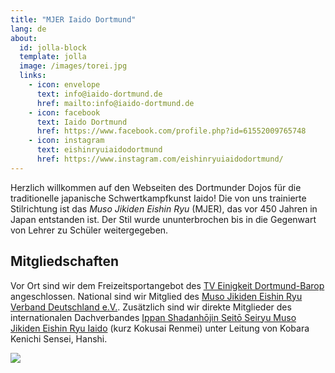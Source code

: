 ```yaml
---
title: "MJER Iaido Dortmund"
lang: de
about:
  id: jolla-block
  template: jolla
  image: /images/torei.jpg
  links: 
    - icon: envelope
      text: info@iaido-dortmund.de
      href: mailto:info@iaido-dortmund.de
    - icon: facebook
      text: Iaido Dortmund
      href: https://www.facebook.com/profile.php?id=61552009765748
    - icon: instagram
      text: eishinryuiaidodortmund
      href: https://www.instagram.com/eishinryuiaidodortmund/
---
```


::: {#jolla-block}
Herzlich willkommen auf den Webseiten des Dortmunder Dojos für die traditionelle japanische Schwertkampfkunst Iaido!
Die von uns trainierte Stilrichtung ist das *Muso Jikiden Eishin Ryu* (MJER), das vor 450 Jahren in Japan entstanden ist.
Der Stil wurde ununterbrochen bis in die Gegenwart von Lehrer zu Schüler weitergegeben.
:::

## Mitgliedschaften

Vor Ort sind wir dem Freizeitsportangebot des [TV Einigkeit Dortmund-Barop](https://www.tve-barop.de/) angeschlossen.
National sind wir Mitglied des [Muso Jikiden Eishin Ryu Verband Deutschland e.V.](https://www.iaidoverband.org). Zusätzlich sind wir direkte Mitglieder des internationalen Dachverbandes [Ippan Shadanhōjin Seitō Seiryu Muso Jikiden Eishin Ryu Iaido](https://mjer-iaido.github.io/en/) (kurz Kokusai Renmei) unter Leitung von Kobara Kenichi Sensei, Hanshi.

![](images/mjer_logo.jpg){style="caption{text-align: center;}" fig-alt="World MJER Iaido Federation Logo with Weblink" fig-align="left"}
